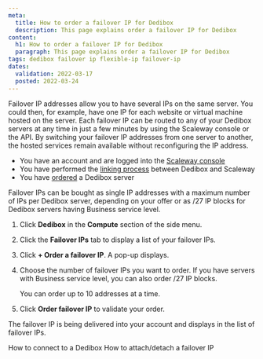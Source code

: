 ```yaml
---
meta:
  title: How to order a failover IP for Dedibox
  description: This page explains order a failover IP for Dedibox
content:
  h1: How to order a failover IP for Dedibox
  paragraph: This page explains order a failover IP for Dedibox
tags: dedibox failover ip flexible-ip failover-ip
dates:
  validation: 2022-03-17
  posted: 2022-03-24
---
```


Failover IP addresses allow you to have several IPs on the same server. You could then, for example, have one IP for each website or virtual machine hosted on the server.
Each failover IP can be routed to any of your Dedibox servers at any time in just a few minutes by using the Scaleway console or the API. By switching your failover IP addresses from one server to another, the hosted services remain available without reconfiguring the IP address.

<Message type="requirement">

- You have an account and are logged into the [Scaleway console](https://console.scaleway.com) 
- You have performed the [linking process](/compute/dedibox/how-to/link-dedibox-account/) between Dedibox and Scaleway
- You have [ordered](/compute/dedibox/how-to/order-dedibox) a Dedibox server

</Message>

Failover IPs can be bought as single IP addresses with a maximum number of IPs per Dedibox server, depending on your offer or as /27 IP blocks for Dedibox servers having Business service level.

1. Click **Dedibox** in the **Compute** section of the side menu.

2. Click the **Failover IPs** tab to display a list of your failover IPs.

3. Click **+ Order a failover IP**. A pop-up displays.

4. Choose the number of failover IPs you want to order. If you have servers with Business service level, you can also order /27 IP blocks.

    <Message type="note">

    You can order up to 10 addresses at a time.

    </Message>

5. Click **Order failover IP** to validate your order.

The failover IP is being delivered into your account and displays in the list of failover IPs.

<Navigation title="See Also">
  <PreviousButton to="/compute/dedibox/how-to/connect-to-dedibox">How to connect to a Dedibox</PreviousButton>
  <NextButton to="/compute/dedibox/how-to/attach-detach-failover-ip">How to attach/detach a failover IP</NextButton>
</Navigation>